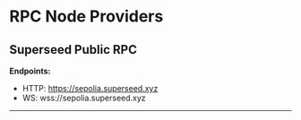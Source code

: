 
# RPC Node Providers

## Superseed Public RPC

**Endpoints:**

- HTTP: https://sepolia.superseed.xyz
- WS: wss://sepolia.superseed.xyz

---
